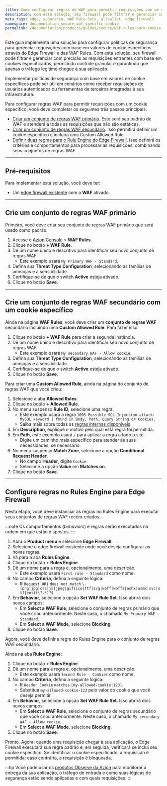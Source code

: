 ```yaml
---
title: Como configurar regras de WAF para permitir requisições com um cookie específico
description: Com esta solução, seu firewall pode filtrar e gerenciar com precisão as requisições entrantes com base em cookies especificados.
meta_tags: edge, segurança, WAF Rule Sets, allowlist, edge firewall
namespace: documentation_secure_waf_specific_cookie
permalink: /documentation/products/guides/secure/waf-rules-para-cookie-especifico/
---
```


Este guia implementa uma solução para configurar políticas de segurança para gerenciar requisições com base em valores de cookie específicos através do Edge Firewall e das WAF Rules. Com esta solução, seu firewall pode filtrar e gerenciar com precisão as requisições entrantes com base em cookies especificados, permitindo controle granular e garantindo que apenas o tráfego legítimo chegue à sua aplicação.

Implementar políticas de segurança com base em valores de cookie específicos pode ser útil em cenários como receber requisições de usuários autenticados ou ferramentas de terceiros integradas à sua infraestrutura.

Para configurar regras WAF para permitir requisições com um cookie específico, você deve completar os seguintes três passos principais:

- [Criar um conjunto de regras WAF primário](#crie-um-conjunto-de-regras-waf-primario). Este será seu padrão de WAF e atenderá a todas as requisições que não são estáticas.
- [Criar um conjunto de regras WAF secundário](#crie-um-conjunto-de-regras-waf-secundario-com-um-cookie-especifico). Isso permitirá definir um cookie específico e incluirá uma Custom Allowed Rule.
- [Definir duas regras para o Rule Engine do Edge Firewall](#configure-regras-no-rules-engine-para-edge-firewall). Isso definirá os critérios e comportamentos para processar as requisições, combinando seus conjuntos de regras WAF.

---

## Pré-requisitos

Para implementar esta solução, você deve ter:

- Um [edge firewall existente](/pt-br/documentacao/produtos/guias/secure/edge-firewall-definir-main-settings/) com o **WAF** ativado.

---

## Crie um conjunto de regras WAF primário

Primeiro, você deve criar seu conjunto de regras WAF primário que será usado como padrão.

1. Acesse o [Azion Console](/pt-br/documentacao/produtos/guias/como-acessar-o-azion-console/) > **WAF Rules**.
2. Clique no botão **+ WAF Rule**. 
3. Dê um nome único e descritivo para identificar seu novo conjunto de regras WAF.
    - Este exemplo usará `My Primary WAF - Standard`.
4. Defina sua **Threat Type Configuration**, selecionando as famílias de ameaças e a sensibilidade. 
5. Certifique-se de que o switch **Active** esteja ativado.
6. Clique no botão **Save**.

---

## Crie um conjunto de regras WAF secundário com um cookie específico

Ainda na página **WAF Rules**, você deve criar um **conjunto de regras WAF** secundário incluindo uma **Custom Allowed Rule**. Para fazer isso:

1. Clique no botão **+ WAF Rule** para criar a segunda instância. 
2. Dê um nome único e descritivo para identificar seu novo conjunto de regras WAF.
    - Este exemplo usará `My secondary WAF - Allow cookie`.
3. Defina sua **Threat Type Configuration**, selecionando as famílias de ameaças e a sensibilidade. 
4. Certifique-se de que o switch **Active** esteja ativado.
5. Clique no botão **Save**.

Para criar uma **Custom Allowed Rule**, ainda na página do conjunto de regras WAF que você criou: 

1. Selecione a aba **Allowed Rules**.
2. Clique no botão **+ Allowed Rule**. 
3. No menu suspenso **Rule ID**, selecione uma regra. 
    - Este exemplo usará a regra `1005 Possible SQL Injection attack: MySQL keyword | found in Body, Path, Query String or Cookies.` 
    - Saiba mais sobre todas as [regras internas disponíveis](/pt-br/documentacao/produtos/secure/edge-firewall/web-application-firewall/custom-allowed-rules/). 
4. Em **Description**, explique o motivo pelo qual esta regra foi permitida.
5. Em **Path**, este exemplo usará `/` para aplicar a regra a todo o site.
    - Digite um caminho mais específico para atender às suas necessidades, se necessário.
6. No menu suspenso **Match Zone**, selecione a opção **Conditional Request Header**.
    - No campo **Header**, digite `Cookie`
    - Selecione a opção **Value** em **Matches on**. 
7. Clique no botão **Save**.

---

## Configure regras no Rules Engine para Edge Firewall

Nesta etapa, você deve instanciar as regras no Rules Engine para executar seus conjuntos de regras WAF recém-criados.

:::note
Os comportamentos (*behaviors*) e regras serão executados na ordem em que estão dispostos.
:::

1. Abra o **Product menu** e selecione **Edge Firewall**.
2. Selecione o edge firewall existente onde você deseja configurar as novas regras.
3. Vá para a aba **Rules Engine**. 
4. Clique no botão **+ Rules Engine**.
5. Dê um nome para a regra e, opcionalmente, uma descrição.
    - Este exemplo usará `First rule - Standard` como nome.
6. No campo **Criteria**, defina a seguinte lógica:
    - If `Request URI` `does not match` `\.(png|jpg|css|js|jpeg|gif|ico|ttf|svg|woff|woff2|ashx|asmx|svc|otf|eot)(\?.*)?$`
7. Em **Behavior**, selecione a opção **Set WAF Rule Set**. Isso abrirá dois novos campos:
    - Em **Select a WAF Rule**, selecione o conjunto de regras primário que você criou anteriormente. Neste caso, o chamado `My Primary WAF - Standard`.
    - Em **Select a WAF Mode**, selecione **Blocking**.
8. Clique no botão **Save**.

Agora, você deve definir a regra do Rules Engine para o conjunto de regras WAF secundário.

Ainda na aba **Rules Engine**:

1. Clique no botão **+ Rules Engine**.
2. Dê um nome para a regra e, opcionalmente, uma descrição.
    - Este exemplo usará `Second Rule - Cookies` como nome.
3.  No campo **Criteria**, defina a seguinte lógica:
    - If `Header Cookie` `matches` `[my-allowed-cookie|123]`.
    - Substitua `my-allowed-cookie-123` pelo valor do cookie que você deseja permitir.
4. Em **Behavior**, selecione a opção **Set WAF Rule Set**. Isso abrirá dois novos campos:
    - Em **Select a WAF Rule**, selecione o conjunto de regras secundário que você criou anteriormente. Neste caso, o chamado `My secondary WAF - Allow cookie`.
    - Em **Select a WAF Mode**, selecione **Blocking**.
5. Clique no botão **Save**.

Pronto. Agora, quando uma requisição chegar à sua aplicação, o Edge Firewall executará sua regra padrão e, em seguida, verificará se inclui seu cookie específico. Se identificar o cookie especificado, a requisição é permitida; caso contrário, a requisição é bloqueada.

:::tip
Você pode usar os [produtos Observe da Azion](/pt-br/documentacao/produtos/observe/visao-geral/) para monitorar a entrega da sua aplicação, o tráfego de entrada e como suas lógicas de segurança estão sendo aplicadas e com quais requisições.
:::